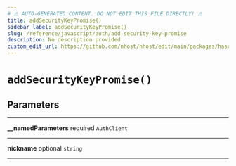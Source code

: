 ```yaml
---
# ⚠️ AUTO-GENERATED CONTENT. DO NOT EDIT THIS FILE DIRECTLY! ⚠️
title: addSecurityKeyPromise()
sidebar_label: addSecurityKeyPromise()
slug: /reference/javascript/auth/add-security-key-promise
description: No description provided.
custom_edit_url: https://github.com/nhost/nhost/edit/main/packages/hasura-auth-js/src/core/promises/addSecurityKey.ts#L19
---
```


# `addSecurityKeyPromise()`

## Parameters

---

**<span className="parameter-name">\_\_namedParameters</span>** <span className="optional-status">required</span> `AuthClient`

---

**<span className="parameter-name">nickname</span>** <span className="optional-status">optional</span> `string`

---
